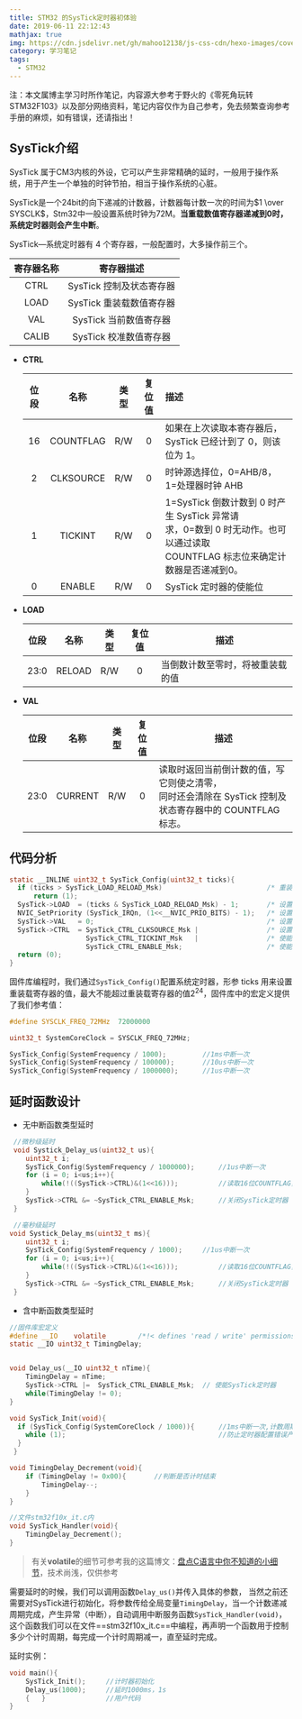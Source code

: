 ```yaml
---
title: STM32 的SysTick定时器初体验
date: 2019-06-11 22:12:43
mathjax: true
img: https://cdn.jsdelivr.net/gh/mahoo12138/js-css-cdn/hexo-images/cover/stm32.jpg
category: 学习笔记
tags:
  - STM32
---
```


注：本文属博主学习时所作笔记，内容源大参考于野火的《零死角玩转STM32F103》以及部分网络资料，笔记内容仅作为自己参考，免去频繁查询参考手册的麻烦，如有错误，还请指出！

## SysTick介绍

SysTick 属于CM3内核的外设，它可以产生非常精确的延时，一般用于操作系统，用于产生一个单独的时钟节拍，相当于操作系统的心脏。

SysTick是一个24bit的向下递减的计数器，计数器每计数一次的时间为$1 \over SYSCLK$，Stm32中一般设置系统时钟为72M。**当重载数值寄存器递减到0时，系统定时器则会产生中断**。

SysTick—系统定时器有 4 个寄存器，一般配置时，大多操作前三个。

| 寄存器名称 |        寄存器描述        |
| :--------: | :----------------------: |
|    CTRL    | SysTick 控制及状态寄存器 |
|    LOAD    | SysTick 重装载数值寄存器 |
|    VAL     |  SysTick 当前数值寄存器  |
|   CALIB    |  SysTick 校准数值寄存器  |

- **CTRL**

  | 位段 |   名称    | 类型 | 复位值 | 描述                                                                                                                                 |
  | :--: | :-------: | :--: | :----: | :----------------------------------------------------------------------------------------------------------------------------------- |
  |  16  | COUNTFLAG | R/W  |   0    | 如果在上次读取本寄存器后， SysTick 已经计到了 0，则该位为 1。                                                                        |
  |  2   | CLKSOURCE | R/W  |   0    | 时钟源选择位，0=AHB/8，1=处理器时钟 AHB                                                                                              |
  |  1   |  TICKINT  | R/W  |   0    | 1=SysTick 倒数计数到 0 时产生 SysTick 异常请<br/>求，0=数到 0 时无动作。也可以通过读取<br/>COUNTFLAG 标志位来确定计数器是否递减到0。 |
  |  0   |  ENABLE   | R/W  |   0    | SysTick 定时器的使能位                                                                                                               |

- **LOAD**

  | 位段 |  名称  | 类型 | 复位值 | 描述                             |
  | :--: | :----: | :--: | :----: | -------------------------------- |
  | 23:0 | RELOAD | R/W  |   0    | 当倒数计数至零时，将被重装载的值 |

- **VAL**

  | 位段 |  名称   | 类型 | 复位值 | 描述                                                                                                        |
  | :--: | :-----: | :--: | :----: | ----------------------------------------------------------------------------------------------------------- |
  | 23:0 | CURRENT | R/W  |   0    | 读取时返回当前倒计数的值，写它则使之清零，<br/>同时还会清除在 SysTick 控制及状态寄存器中的 COUNTFLAG 标志。 |

## 代码分析

```c
static __INLINE uint32_t SysTick_Config(uint32_t ticks){
  if (ticks > SysTick_LOAD_RELOAD_Msk)  						/* 重装载值判断 */
      return (1);
  SysTick->LOAD  = (ticks & SysTick_LOAD_RELOAD_Msk) - 1;       /* 设置重装载寄存器 */
  NVIC_SetPriority (SysTick_IRQn, (1<<__NVIC_PRIO_BITS) - 1);   /* 设置中断优先级 __NVIC_PRIO_BITS为4 */
  SysTick->VAL   = 0;                                           /* 设置当前数值寄存器 */
  SysTick->CTRL  = SysTick_CTRL_CLKSOURCE_Msk | 				/* 设置系统定时器的时钟源为 AHBCLK=72M */
                   SysTick_CTRL_TICKINT_Msk   | 				/* 使能系统定时器中断 */
                   SysTick_CTRL_ENABLE_Msk;                     /* 使能定时器 */
  return (0);
}
```

固件库编程时，我们通过`SysTick_Config()`配置系统定时器，形参 ticks 用来设置重装载寄存器的值，最大不能超过重装载寄存器的值$2^{24}$，固件库中的宏定义提供了我们参考值：

```c
#define SYSCLK_FREQ_72MHz  72000000

uint32_t SystemCoreClock = SYSCLK_FREQ_72MHz;

SysTick_Config(SystemFrequency / 1000);   	 	//1ms中断一次
SysTick_Config(SystemFrequency / 100000);	 	//10us中断一次
SysTick_Config(SystemFrequency / 1000000);	 	//1us中断一次
```

## 延时函数设计

- 无中断函数类型延时

```c
 //微秒级延时
 void Systick_Delay_us(uint32_t us){
 	uint32_t i;
 	SysTick_Config(SystemFrequency / 1000000);		//1us中断一次
 	for (i = 0; i<us;i++){
 		while(!((SysTick->CTRL)&(1<<16)));			//读取16位COUNTFLAG，定时器一个中断周期1us结束while循环
 	}
 	SysTick->CTRL &= ~SysTick_CTRL_ENABLE_Msk;		//关闭SysTick定时器
 }

 //毫秒级延时
void Systick_Delay_ms(uint32_t ms){
 	uint32_t i;
 	SysTick_Config(SystemFrequency / 1000);		//1us中断一次
 	for (i = 0; i<us;i++){
 		while(!((SysTick->CTRL)&(1<<16)));			//读取16位COUNTFLAG，定时器一个中断周期1ms结束while循环
 	}
 	SysTick->CTRL &= ~SysTick_CTRL_ENABLE_Msk;		//关闭SysTick定时器
 }

```

- 含中断函数类型延时

```c
//固件库宏定义
#define	__IO	volatile		/*!< defines 'read / write' permissions   */
static __IO uint32_t TimingDelay;


void Delay_us(__IO uint32_t nTime){
	TimingDelay = nTime;
  	SysTick->CTRL |=  SysTick_CTRL_ENABLE_Msk;	// 使能SysTick定时器
  	while(TimingDelay != 0);
}

void SysTick_Init(void){
  if (SysTick_Config(SystemCoreClock / 1000)){ 		//1ms中断一次,计数周期为1ms
  	while (1);										//防止定时器配置错误产生一些未知的连锁的错误
  }
 }

void TimingDelay_Decrement(void){
	if (TimingDelay != 0x00){		//判断是否计时结束
  		TimingDelay--;
  	}
}
```

```c
//文件stm32f10x_it.c内
void SysTick_Handler(void){
	TimingDelay_Decrement();
}
```

> 有关**volatile**的细节可参考我的这篇博文：[盘点C语言中你不知道的小细节]()，技术尚浅，仅供参考

需要延时的时候，我们可以调用函数`Delay_us()`并传入具体的参数， 当然之前还需要对SysTick进行初始化，将参数传给全局变量`TimingDelay`，当一个计数递减周期完成，产生异常（中断），自动调用中断服务函数`SysTick_Handler(void)`，这个函数我们可以在文件==stm32f10x_it.c==中编程，再声明一个函数用于控制多少个计时周期，每完成一个计时周期减一，直至延时完成。

延时实例：

```c
void main(){
    SysTick_Init();		//计时器初始化
    Delay_us(1000);		//延时1000ms，1s
    {	}				//用户代码
}
```
